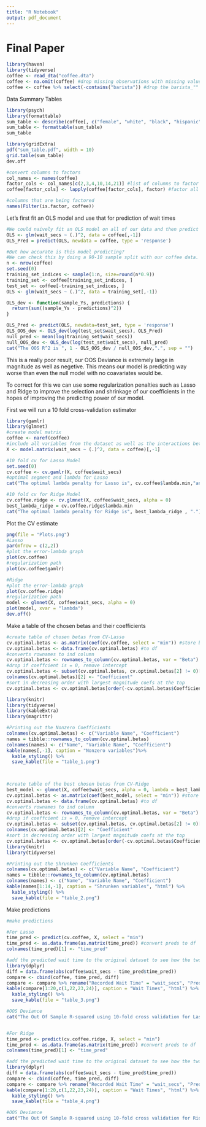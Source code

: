 ```yaml
---
title: "R Notebook"
output: pdf_document
---
```


# Final Paper

```r
library(haven)
library(tidyverse)
coffee <- read_dta("coffee.dta")
coffee <- na.omit(coffee) #drop missing observations with missing values
coffee <- coffee %>% select(-contains("barista")) #drop the barista_"" columns because we don't know what they are and it could confuse the interpretation
```

Data Summary Tables

```r
library(psych)
library(formattable)
sum_table <- describe(coffee[, c("female", "white", "black", "hispanic", "agerange", "appearance", "credit", "linelength")], fast = TRUE)
sum_table <- formattable(sum_table)
sum_table

library(gridExtra)
pdf("sum_table.pdf", width = 10)
grid.table(sum_table)
dev.off

```

```r
#convert columns to factors
col_names <- names(coffee)
factor_cols <- col_names[c(2,3,4,10,14,21)] #list of columns to factor
coffee[factor_cols] <- lapply(coffee[factor_cols], factor) #factor all columns in the list

#columns that are being factored
names(Filter(is.factor, coffee))
```

Let's first fit an OLS model and use that for prediction of wait times

```r
#We could naively fit an OLS model on all of our data and then predict from that. 
OLS <- glm(wait_secs ~ (.)^2, data = coffee[,-1])
OLS_Pred = predict(OLS, newdata = coffee, type = 'response')

#But how accurate is this model predicting? 
#We can check this by doing a 90-10 sample split with our coffee data. 
n <- nrow(coffee)
set.seed(0)
training_set_indices <- sample(1:n, size=round(n*0.9)) 
training_set <- coffee[training_set_indices, ] 
test_set <- coffee[-training_set_indices, ]
OLS <- glm(wait_secs ~ (.)^2, data = training_set[,-1])

OLS_dev <- function(sample_Ys, predictions) {
  return(sum((sample_Ys - predictions)^2))
}

OLS_Pred <- predict(OLS, newdata=test_set, type = 'response')
OLS_OOS_dev <- OLS_dev(log(test_set$wait_secs), OLS_Pred)
null_pred <- mean(log(training_set$wait_secs))
null_OOS_dev <- OLS_dev(log(test_set$wait_secs), null_pred)
cat("The OOS R^2 is ", 1 - OLS_OOS_dev / null_OOS_dev,".", sep = "")

```

This is a really poor result, our OOS Deviance is extremely large in magnitude as well as negetive. This means our model is predicting way worse than even the null model with no coavariates would be.

To correct for this we can use some regularization penalties such as Lasso and Ridge to improve the selection and shrinkage of our coefficients in the hopes of improving the predicitng power of our model.

First we will run a 10 fold cross-validation estimator

```r
library(gamlr)
library(glmnet)
#create model matrix
coffee <- naref(coffee)
#include all variables from the dataset as well as the interactions between all of them
X <- model.matrix(wait_secs ~ (.)^2, data = coffee)[,-1]

#10 fold cv for Lasso Model
set.seed(0)
cv.coffee <- cv.gamlr(X, coffee$wait_secs)
#optimal segment and lambda for Lasso 
cat("The optimal lambda penalty for Lasso is", cv.coffee$lambda.min,"and the optimal segment is", cv.coffee$seg.min)

#10 fold cv for Ridge Model
cv.coffee.ridge <- cv.glmnet(X, coffee$wait_secs, alpha = 0)
best_lambda_ridge = cv.coffee.ridge$lambda.min
cat("The optimal lambda penalty for Ridge is", best_lambda_ridge , ".")
```

Plot the CV estimate

```r
png(file = "Plots.png")
#Lasso
par(mfrow = c(2,2))
#plot the error-lambda graph
plot(cv.coffee)
#regularization path
plot(cv.coffee$gamlr)

#Ridge
#plot the error-lambda graph
plot(cv.coffee.ridge)
#regularization path
model <- glmnet(X, coffee$wait_secs, alpha = 0)
plot(model, xvar = "lambda")
dev.off()

```

Make a table of the chosen betas and their coefficients

```r
#create table of chosen betas from CV-Lasso
cv.optimal.betas <- as.matrix(coef(cv.coffee, select = "min")) #store betas
cv.optimal.betas <- data.frame(cv.optimal.betas) #to df
#converts rownames to ind column
cv.optimal.betas <- rownames_to_column(cv.optimal.betas, var = "Beta")
#drop if coeffcient is = 0, remove intercept
cv.optimal.betas <- subset(cv.optimal.betas, cv.optimal.betas[2] != 0)[-1,]
colnames(cv.optimal.betas)[2] <- "Coefficient"
#sort in decreasing order with largest magnitude coefs at the top
cv.optimal.betas <- cv.optimal.betas[order(-cv.optimal.betas$Coefficient),]

library(knitr)
library(tidyverse)
library(kableExtra)
library(magrittr)

#Printing out the Nonzero Coefficients
colnames(cv.optimal.betas) <- c("Variable Name", "Coefficient")
names = tibble::rownames_to_column(cv.optimal.betas)
colnames(names) <- c("Name", "Variable Name", "Coefficient")
kable(names[,-1], caption = "Nonzero variables")%>%
  kable_styling() %>%
  save_kable(file = "table_1.png")

 

#create table of the best chosen betas from CV-Ridge
best_model <- glmnet(X, coffee$wait_secs, alpha = 0, lambda = best_lambda_ridge)
cv.optimal.betas <- as.matrix(coef(best_model, select = "min")) #store betas
cv.optimal.betas <- data.frame(cv.optimal.betas) #to df
#converts rownames to ind column
cv.optimal.betas <- rownames_to_column(cv.optimal.betas, var = "Beta")
#drop if coeffcient is = 0, remove intercept
cv.optimal.betas <- subset(cv.optimal.betas, cv.optimal.betas[2] != 0)[-1,]
colnames(cv.optimal.betas)[2] <- "Coefficient"
#sort in decreasing order with largest magnitude coefs at the top
cv.optimal.betas <- cv.optimal.betas[order(-cv.optimal.betas$Coefficient),]
library(knitr)
library(tidyverse)

#Printing out the Shrunken Coefficients
colnames(cv.optimal.betas) <- c("Variable Name", "Coefficient")
names = tibble::rownames_to_column(cv.optimal.betas)
colnames(names) <- c("Name", "Variable Name", "Coefficient")
kable(names[1:14,-1], caption = "Shrunken variables", "html") %>%
  kable_styling() %>%
  save_kable(file = "table_2.png")


```

Make predictions

```r
#make predictions

#For Lasso
time_pred <- predict(cv.coffee, X, select = "min")
time_pred <- as.data.frame(as.matrix(time_pred)) #convert preds to df
colnames(time_pred)[1] <- "time_pred"

#add the predicted wait time to the original dataset to see how the two compare
library(dplyr)
diff = data.frame(abs(coffee$wait_secs - time_pred$time_pred))
compare <- cbind(coffee, time_pred, diff)
compare <- compare %>% rename("Recorded Wait Time" = "wait_secs", "Predicted Wait Time" = "time_pred", "Absolute Difference" = "abs.coffee.wait_secs...time_pred.time_pred.", "Customer" = "customer")
kable(compare[1:20,c(1,22,23,24)], caption = "Wait Times", "html") %>%
  kable_styling() %>%
  save_kable(file = "table_3.png")

#OOS Deviance
cat("The Out Of Sample R-squared using 10-fold cross validation for Lasso is", 1 - cv.coffee$cvm[cv.coffee$seg.min]/cv.coffee$cvm[1])


#For Ridge
time_pred <- predict(cv.coffee.ridge, X, select = "min")
time_pred <- as.data.frame(as.matrix(time_pred)) #convert preds to df
colnames(time_pred)[1] <- "time_pred"

#add the predicted wait time to the original dataset to see how the two compare
library(dplyr)
diff = data.frame(abs(coffee$wait_secs - time_pred$time_pred))
compare <- cbind(coffee, time_pred, diff)
compare <- compare %>% rename("Recorded Wait Time" = "wait_secs", "Predicted Wait Time" = "time_pred", "Absolute Difference" = "abs.coffee.wait_secs...time_pred.time_pred.", "Customer" = "customer")
kable(compare[1:20,c(1,22,23,24)], caption = "Wait Times", "html") %>%
  kable_styling() %>%
  save_kable(file = "table_4.png")

#OOS Deviance
cat("The Out Of Sample R-squared using 10-fold cross validation for Ridge is", 1 - min(cv.coffee.ridge$cvm)/cv.coffee.ridge$cvm[1])
```

\

